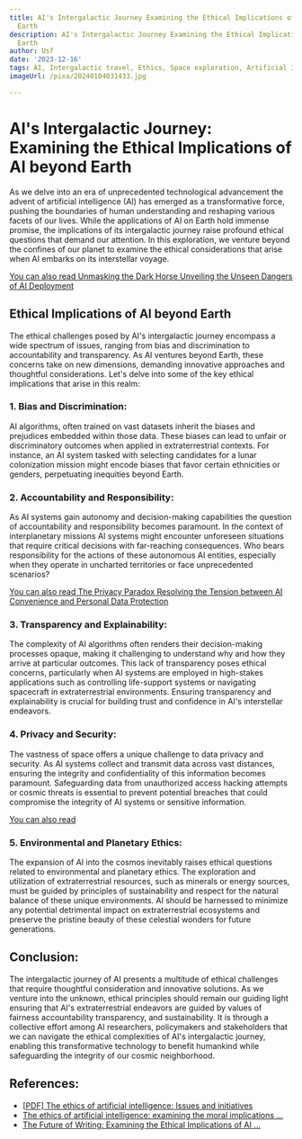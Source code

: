 ```yaml
---
title: AI's Intergalactic Journey Examining the Ethical Implications of AI beyond
  Earth
description: AI's Intergalactic Journey Examining the Ethical Implications of AI beyond
  Earth
author: Usf
date: '2023-12-16'
tags: AI, Intergalactic travel, Ethics, Space exploration, Artificial Intelligence
imageUrl: /pixa/20240104031433.jpg

---
```

# AI's Intergalactic Journey: Examining the Ethical Implications of  AI beyond Earth

As we delve into an era of unprecedented technological advancement the advent of artificial intelligence (AI) has emerged as a transformative force, pushing the boundaries of human understanding and reshaping various  facets of our lives. While the applications of AI on Earth hold immense promise, the implications of its intergalactic journey raise profound ethical questions that demand our attention. In this exploration,  we venture beyond the confines of our planet to examine the ethical considerations that arise when AI  embarks on its interstellar voyage.

[You can also  read Unmasking the Dark Horse Unveiling  the Unseen Dangers of AI Deployment](Unmasking%20the%20Dark%20Horse%20Unveiling%20the%20Unseen%20Dangers%20of%20AI%20Deployment)


## Ethical Implications of AI beyond Earth

The ethical challenges posed by AI's intergalactic journey encompass a wide spectrum of issues, ranging  from bias and  discrimination to accountability and  transparency. As AI ventures beyond Earth, these concerns take on new  dimensions, demanding innovative approaches and thoughtful considerations. Let's delve into some of the key ethical implications that arise in this realm:

### 1. Bias and Discrimination:

AI algorithms, often trained on vast datasets inherit the biases  and prejudices embedded within  those data. These biases can lead to unfair or  discriminatory outcomes  when applied in extraterrestrial contexts. For instance, an AI system tasked with selecting candidates for  a lunar colonization  mission might encode biases that favor certain ethnicities or genders, perpetuating inequities beyond Earth.

### 2. Accountability and  Responsibility:

As AI systems gain autonomy and decision-making capabilities the question of  accountability and responsibility becomes paramount. In the context of interplanetary missions AI systems might encounter unforeseen situations that  require critical  decisions with far-reaching consequences. Who  bears responsibility for the actions of these autonomous AI entities, especially when they operate  in  uncharted territories or face  unprecedented scenarios?

[You can also read The Privacy Paradox Resolving the Tension between AI Convenience and Personal Data Protection](The%20Privacy%20Paradox%20Resolving%20the%20Tension%20between%20AI%20Convenience%20and%20Personal%20Data%20Protection)


###  3. Transparency and Explainability:

The complexity of AI algorithms often renders their decision-making processes opaque, making it  challenging  to understand why and how they arrive at particular outcomes. This lack of transparency poses ethical concerns, particularly when  AI systems are employed in high-stakes applications  such as controlling life-support systems or  navigating spacecraft in extraterrestrial environments. Ensuring transparency and  explainability is crucial for building trust and confidence in AI's interstellar endeavors.

### 4. Privacy and Security:

The  vastness of  space offers a unique  challenge to  data privacy and security. As AI systems  collect and transmit data across vast distances, ensuring the integrity and confidentiality of this  information becomes  paramount. Safeguarding data from unauthorized access hacking attempts or cosmic threats is essential to prevent potential breaches that could compromise the  integrity of AI systems or sensitive information.

[You can also read ]()


### 5. Environmental and Planetary Ethics:

The expansion of AI into the cosmos inevitably raises ethical questions related  to environmental and planetary ethics. The exploration  and utilization of extraterrestrial resources, such as minerals or  energy sources, must be guided by principles of  sustainability and respect for the natural balance of these unique environments. AI should be harnessed to minimize any potential detrimental impact on extraterrestrial ecosystems and  preserve the pristine beauty of these celestial wonders for future  generations.

##  Conclusion:

The intergalactic journey  of  AI presents a multitude of ethical challenges that require thoughtful consideration and innovative solutions. As we venture into the unknown, ethical principles should  remain our  guiding light ensuring that AI's extraterrestrial endeavors  are guided by  values of fairness accountability transparency, and sustainability. It is  through  a collective effort among AI researchers,  policymakers and stakeholders that  we can navigate the ethical complexities of AI's intergalactic journey, enabling this  transformative technology  to benefit humankind while safeguarding the  integrity of our cosmic neighborhood.

## References:
- [[PDF] The ethics of artificial intelligence: Issues and initiatives](https://www.europarl.europa.eu/RegData/etudes/STUD/2020/634452/EPRS_STU(2020)634452_EN.pdf)
- [The ethics of artificial intelligence: examining the moral implications ...](https://www.linkedin.com/pulse/ethics-artificial-intelligence-examining-moral-implications-lee)
- [The Future of Writing: Examining the Ethical Implications of AI ...](https://www.linkedin.com/pulse/future-writing-examining-ethical-implications-ai-content-aj-ansari)
